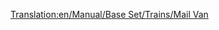 [[Translation:en/Manual/Base Set/Trains/Mail Van]]
{{es/Manual/Base Set/Trains/Vagones|Imagen=
|Nombre=
|PrecioNormal= € ( £)
|PesoNormal= t
|CapacidadNormal=
|PrecioMono="
|PesoMono= t
|CapacidadMono=
|PrecioMag="
|PesoMag= t
|CapacidadMag=
|Descripción=
}}